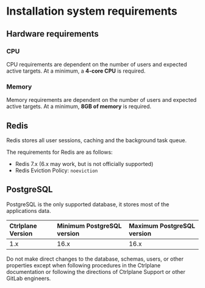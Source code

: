 
# Installation system requirements

## Hardware requirements

### CPU

CPU requirements are dependent on the number of users and expected active
targets. At a minimum, a **4-core CPU** is required.

### Memory

Memory requirements are dependent on the number of users and expected active
targets. At a minimum, **8GB of memory** is required.

## Redis

Redis stores all user sessions, caching and the background task queue.

The requirements for Redis are as follows:

- Redis 7.x (6.x may work, but is not officially supported)
- Redis Eviction Policy: `noeviction`

## PostgreSQL

PostgreSQL is the only supported database, it stores most of the applications
data.

| Ctrlplane Version | Minimum PostgreSQL version | Maximum PostgreSQL version |
| :---------------- | :------------------------- | :------------------------- |
| 1.x               | 16.x                       | 16.x                       |

<Callout type="warning">
  Do not make direct changes to the database, schemas, users, or other
  properties except when following procedures in the Ctrlplane documentation or
  following the directions of Ctrlplane Support or other GitLab engineers.
</Callout>

